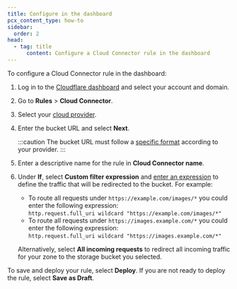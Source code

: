 ```yaml
---
title: Configure in the dashboard
pcx_content_type: how-to
sidebar:
  order: 2
head:
  - tag: title
	  content: Configure a Cloud Connector rule in the dashboard
---
```


To configure a Cloud Connector rule in the dashboard:

1. Log in to the [Cloudflare dashboard](https://dash.cloudflare.com) and select your account and domain.

2. Go to **Rules** > **Cloud Connector**.

3. Select your [cloud provider](/rules/cloud-connector/providers/).

4. Enter the bucket URL and select **Next**.

   :::caution
   The bucket URL must follow a [specific format](/rules/cloud-connector/providers/) according to your provider.
   :::

5. Enter a descriptive name for the rule in **Cloud Connector name**.

6. Under **If**, select **Custom filter expression** and [enter an expression](/ruleset-engine/rules-language/expressions/edit-expressions/) to define the traffic that will be redirected to the bucket. For example:

   - To route all requests under `https://example.com/images/*` you could enter the following expression:<br/>
     `http.request.full_uri wildcard "https://example.com/images/*"`
   - To route all requests under `https://images.example.com/*` you could enter the following expression:<br/>
     `http.request.full_uri wildcard "https://images.example.com/*"`

   Alternatively, select **All incoming requests** to redirect all incoming traffic for your zone to the storage bucket you selected.

To save and deploy your rule, select **Deploy**. If you are not ready to deploy the rule, select **Save as Draft**.
